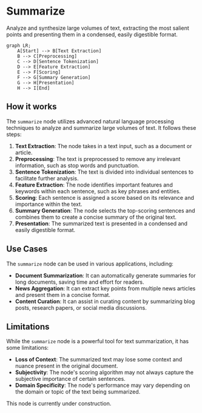 # Summarize

Analyze and synthesize large volumes of text, extracting 
the most salient points and presenting them in a condensed, 
easily digestible format.
```mermaid
graph LR;
    A[Start] --> B[Text Extraction]
    B --> C[Preprocessing]
    C --> D[Sentence Tokenization]
    D --> E[Feature Extraction]
    E --> F[Scoring]
    F --> G[Summary Generation]
    G --> H[Presentation]
    H --> I[End]
```
## How it works

The `summarize` node utilizes advanced natural language processing techniques to analyze and summarize large volumes of text. It follows these steps:

1. **Text Extraction**: The node takes in a text input, such as a document or article.
2. **Preprocessing**: The text is preprocessed to remove any irrelevant information, such as stop words and punctuation.
3. **Sentence Tokenization**: The text is divided into individual sentences to facilitate further analysis.
4. **Feature Extraction**: The node identifies important features and keywords within each sentence, such as key phrases and entities.
5. **Scoring**: Each sentence is assigned a score based on its relevance and importance within the text.
6. **Summary Generation**: The node selects the top-scoring sentences and combines them to create a concise summary of the original text.
7. **Presentation**: The summarized text is presented in a condensed and easily digestible format.

## Use Cases

The `summarize` node can be used in various applications, including:

- **Document Summarization**: It can automatically generate summaries for long documents, saving time and effort for readers.
- **News Aggregation**: It can extract key points from multiple news articles and present them in a concise format.
- **Content Curation**: It can assist in curating content by summarizing blog posts, research papers, or social media discussions.

## Limitations

While the `summarize` node is a powerful tool for text summarization, it has some limitations:

- **Loss of Context**: The summarized text may lose some context and nuance present in the original document.
- **Subjectivity**: The node's scoring algorithm may not always capture the subjective importance of certain sentences.
- **Domain Specificity**: The node's performance may vary depending on the domain or topic of the text being summarized.

<Callout emoji="🚧">
    This node is currently under construction.
</Callout>